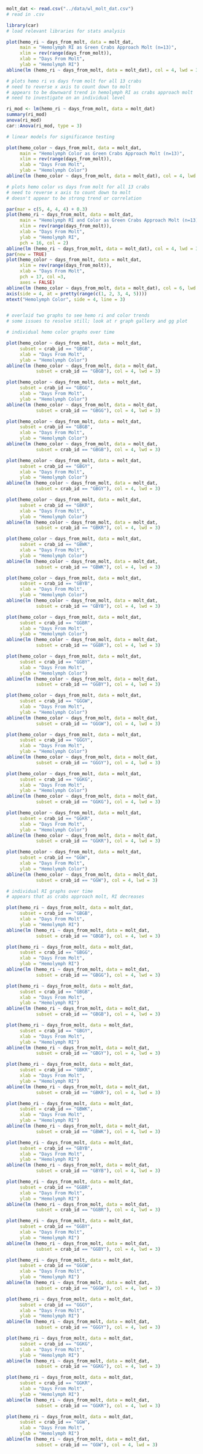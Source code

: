 ```r

molt_dat <- read.csv("../data/wl_molt_dat.csv")
# read in .csv

library(car)
# load relevant libraries for stats analysis
```

```r

plot(hemo_ri ~ days_from_molt, data = molt_dat,
     main = "Hemolymph RI as Green Crabs Approach Molt (n=13)",
     xlim = rev(range(days_from_molt)),
     xlab = "Days From Molt", 
     ylab = "Hemolymph RI")
abline(lm (hemo_ri ~ days_from_molt, data = molt_dat), col = 4, lwd = 3)

# plots hemo ri vs days from molt for all 13 crabs
# need to reverse x axis to count down to molt
# appears to be downward trend in hemolymph RI as crabs approach molt
# need to investigate on an individual level
```

```r
ri_mod <- lm(hemo_ri ~ days_from_molt, data = molt_dat)
summary(ri_mod)
anova(ri_mod)
car::Anova(ri_mod, type = 3)

# linear models for significance testing 

```

```r

plot(hemo_color ~ days_from_molt, data = molt_dat,
     main = "Hemolymph Color as Green Crabs Approach Molt (n=13)",
     xlim = rev(range(days_from_molt)),
     xlab = "Days From Molt", 
     ylab = "Hemolymph Color")
abline(lm (hemo_color ~ days_from_molt, data = molt_dat), col = 4, lwd = 3)

# plots hemo color vs days from molt for all 13 crabs
# need to reverse x axis to count down to molt
# doesn't appear to be strong trend or correlation

```
```r

par(mar = c(5, 4, 4, 4) + 0.3)
plot(hemo_ri ~ days_from_molt, data = molt_dat,
     main = "Hemolymph RI and Color as Green Crabs Approach Molt (n=13)",
     xlim = rev(range(days_from_molt)),
     xlab = "Days From Molt", 
     ylab = "Hemolymph RI",
     pch = 16, col = 2)
abline(lm (hemo_ri ~ days_from_molt, data = molt_dat), col = 4, lwd = 3)
par(new = TRUE)                             
plot(hemo_color ~ days_from_molt, data = molt_dat,
     xlim = rev(range(days_from_molt)),
     xlab = "Days From Molt",
     pch = 17, col =3,
     axes = FALSE)
abline(lm (hemo_color ~ days_from_molt, data = molt_dat), col = 6, lwd = 3)
axis(side = 4, at = pretty(range(c(1, 2, 3, 4, 5))))      
mtext("Hemolymph Color", side = 4, line = 3) 


# overlaid two graphs to see hemo ri and color trends 
# some issues to resolve still; look at r graph gallery and gg plot
```
```r

# individual hemo color graphs over time

plot(hemo_color ~ days_from_molt, data = molt_dat,
     subset = crab_id == "GBGB",
     xlab = "Days From Molt", 
     ylab = "Hemolymph Color")
abline(lm (hemo_color ~ days_from_molt, data = molt_dat, 
           subset = crab_id == "GBGB"), col = 4, lwd = 3)

plot(hemo_color ~ days_from_molt, data = molt_dat,
     subset = crab_id == "GBGG",
     xlab = "Days From Molt", 
     ylab = "Hemolymph Color")
abline(lm (hemo_color ~ days_from_molt, data = molt_dat, 
           subset = crab_id == "GBGG"), col = 4, lwd = 3)

plot(hemo_color ~ days_from_molt, data = molt_dat,
     subset = crab_id == "GBGB",
     xlab = "Days From Molt", 
     ylab = "Hemolymph Color")
abline(lm (hemo_color ~ days_from_molt, data = molt_dat, 
           subset = crab_id == "GBGB"), col = 4, lwd = 3)

plot(hemo_color ~ days_from_molt, data = molt_dat,
     subset = crab_id == "GBGY",
     xlab = "Days From Molt", 
     ylab = "Hemolymph Color")
abline(lm (hemo_color ~ days_from_molt, data = molt_dat, 
           subset = crab_id == "GBGY"), col = 4, lwd = 3)

plot(hemo_color ~ days_from_molt, data = molt_dat,
     subset = crab_id == "GBKR",
     xlab = "Days From Molt", 
     ylab = "Hemolymph Color")
abline(lm (hemo_color ~ days_from_molt, data = molt_dat, 
           subset = crab_id == "GBKR"), col = 4, lwd = 3)

plot(hemo_color ~ days_from_molt, data = molt_dat,
     subset = crab_id == "GBWK",
     xlab = "Days From Molt", 
     ylab = "Hemolymph Color")
abline(lm (hemo_color ~ days_from_molt, data = molt_dat, 
           subset = crab_id == "GBWK"), col = 4, lwd = 3)

plot(hemo_color ~ days_from_molt, data = molt_dat,
     subset = crab_id == "GBYB",
     xlab = "Days From Molt", 
     ylab = "Hemolymph Color")
abline(lm (hemo_color ~ days_from_molt, data = molt_dat, 
           subset = crab_id == "GBYB"), col = 4, lwd = 3)

plot(hemo_color ~ days_from_molt, data = molt_dat,
     subset = crab_id == "GGBR",
     xlab = "Days From Molt", 
     ylab = "Hemolymph Color")
abline(lm (hemo_color ~ days_from_molt, data = molt_dat, 
           subset = crab_id == "GGBR"), col = 4, lwd = 3)

plot(hemo_color ~ days_from_molt, data = molt_dat,
     subset = crab_id == "GGBY",
     xlab = "Days From Molt", 
     ylab = "Hemolymph Color")
abline(lm (hemo_color ~ days_from_molt, data = molt_dat, 
           subset = crab_id == "GGBY"), col = 4, lwd = 3)

plot(hemo_color ~ days_from_molt, data = molt_dat,
     subset = crab_id == "GGGW",
     xlab = "Days From Molt", 
     ylab = "Hemolymph Color")
abline(lm (hemo_color ~ days_from_molt, data = molt_dat, 
           subset = crab_id == "GGGW"), col = 4, lwd = 3)

plot(hemo_color ~ days_from_molt, data = molt_dat,
     subset = crab_id == "GGGY",
     xlab = "Days From Molt", 
     ylab = "Hemolymph Color")
abline(lm (hemo_color ~ days_from_molt, data = molt_dat, 
           subset = crab_id == "GGGY"), col = 4, lwd = 3)

plot(hemo_color ~ days_from_molt, data = molt_dat,
     subset = crab_id == "GGKG",
     xlab = "Days From Molt", 
     ylab = "Hemolymph Color")
abline(lm (hemo_color ~ days_from_molt, data = molt_dat, 
           subset = crab_id == "GGKG"), col = 4, lwd = 3)

plot(hemo_color ~ days_from_molt, data = molt_dat,
     subset = crab_id == "GGKR",
     xlab = "Days From Molt", 
     ylab = "Hemolymph Color")
abline(lm (hemo_color ~ days_from_molt, data = molt_dat, 
           subset = crab_id == "GGKR"), col = 4, lwd = 3)

plot(hemo_color ~ days_from_molt, data = molt_dat,
     subset = crab_id == "GGW",
     xlab = "Days From Molt", 
     ylab = "Hemolymph Color")
abline(lm (hemo_color ~ days_from_molt, data = molt_dat, 
           subset = crab_id == "GGW"), col = 4, lwd = 3)
```

```r

# individual RI graphs over time
# appears that as crabs approach molt, RI decreases

plot(hemo_ri ~ days_from_molt, data = molt_dat,
     subset = crab_id == "GBGB",
     xlab = "Days From Molt", 
     ylab = "Hemolymph RI")
abline(lm (hemo_ri ~ days_from_molt, data = molt_dat, 
           subset = crab_id == "GBGB"), col = 4, lwd = 3)

plot(hemo_ri ~ days_from_molt, data = molt_dat,
     subset = crab_id == "GBGG",
     xlab = "Days From Molt", 
     ylab = "Hemolymph RI")
abline(lm (hemo_ri ~ days_from_molt, data = molt_dat, 
           subset = crab_id == "GBGG"), col = 4, lwd = 3)

plot(hemo_ri ~ days_from_molt, data = molt_dat,
     subset = crab_id == "GBGB",
     xlab = "Days From Molt", 
     ylab = "Hemolymph RI")
abline(lm (hemo_ri ~ days_from_molt, data = molt_dat, 
           subset = crab_id == "GBGB"), col = 4, lwd = 3)

plot(hemo_ri ~ days_from_molt, data = molt_dat,
     subset = crab_id == "GBGY",
     xlab = "Days From Molt", 
     ylab = "Hemolymph RI")
abline(lm (hemo_ri ~ days_from_molt, data = molt_dat, 
           subset = crab_id == "GBGY"), col = 4, lwd = 3)

plot(hemo_ri ~ days_from_molt, data = molt_dat,
     subset = crab_id == "GBKR",
     xlab = "Days From Molt", 
     ylab = "Hemolymph RI")
abline(lm (hemo_ri ~ days_from_molt, data = molt_dat, 
           subset = crab_id == "GBKR"), col = 4, lwd = 3)

plot(hemo_ri ~ days_from_molt, data = molt_dat,
     subset = crab_id == "GBWK",
     xlab = "Days From Molt", 
     ylab = "Hemolymph RI")
abline(lm (hemo_ri ~ days_from_molt, data = molt_dat, 
           subset = crab_id == "GBWK"), col = 4, lwd = 3)

plot(hemo_ri ~ days_from_molt, data = molt_dat,
     subset = crab_id == "GBYB",
     xlab = "Days From Molt", 
     ylab = "Hemolymph RI")
abline(lm (hemo_ri ~ days_from_molt, data = molt_dat, 
           subset = crab_id == "GBYB"), col = 4, lwd = 3)

plot(hemo_ri ~ days_from_molt, data = molt_dat,
     subset = crab_id == "GGBR",
     xlab = "Days From Molt", 
     ylab = "Hemolymph RI")
abline(lm (hemo_ri ~ days_from_molt, data = molt_dat, 
           subset = crab_id == "GGBR"), col = 4, lwd = 3)

plot(hemo_ri ~ days_from_molt, data = molt_dat,
     subset = crab_id == "GGBY",
     xlab = "Days From Molt", 
     ylab = "Hemolymph RI")
abline(lm (hemo_ri ~ days_from_molt, data = molt_dat, 
           subset = crab_id == "GGBY"), col = 4, lwd = 3)

plot(hemo_ri ~ days_from_molt, data = molt_dat,
     subset = crab_id == "GGGW",
     xlab = "Days From Molt", 
     ylab = "Hemolymph RI")
abline(lm (hemo_ri ~ days_from_molt, data = molt_dat, 
           subset = crab_id == "GGGW"), col = 4, lwd = 3)

plot(hemo_ri ~ days_from_molt, data = molt_dat,
     subset = crab_id == "GGGY",
     xlab = "Days From Molt", 
     ylab = "Hemolymph RI")
abline(lm (hemo_ri ~ days_from_molt, data = molt_dat, 
           subset = crab_id == "GGGY"), col = 4, lwd = 3)

plot(hemo_ri ~ days_from_molt, data = molt_dat,
     subset = crab_id == "GGKG",
     xlab = "Days From Molt", 
     ylab = "Hemolymph RI")
abline(lm (hemo_ri ~ days_from_molt, data = molt_dat, 
           subset = crab_id == "GGKG"), col = 4, lwd = 3)

plot(hemo_ri ~ days_from_molt, data = molt_dat,
     subset = crab_id == "GGKR",
     xlab = "Days From Molt", 
     ylab = "Hemolymph RI")
abline(lm (hemo_ri ~ days_from_molt, data = molt_dat, 
           subset = crab_id == "GGKR"), col = 4, lwd = 3)

plot(hemo_ri ~ days_from_molt, data = molt_dat,
     subset = crab_id == "GGW",
     xlab = "Days From Molt", 
     ylab = "Hemolymph RI")
abline(lm (hemo_ri ~ days_from_molt, data = molt_dat, 
           subset = crab_id == "GGW"), col = 4, lwd = 3)
```